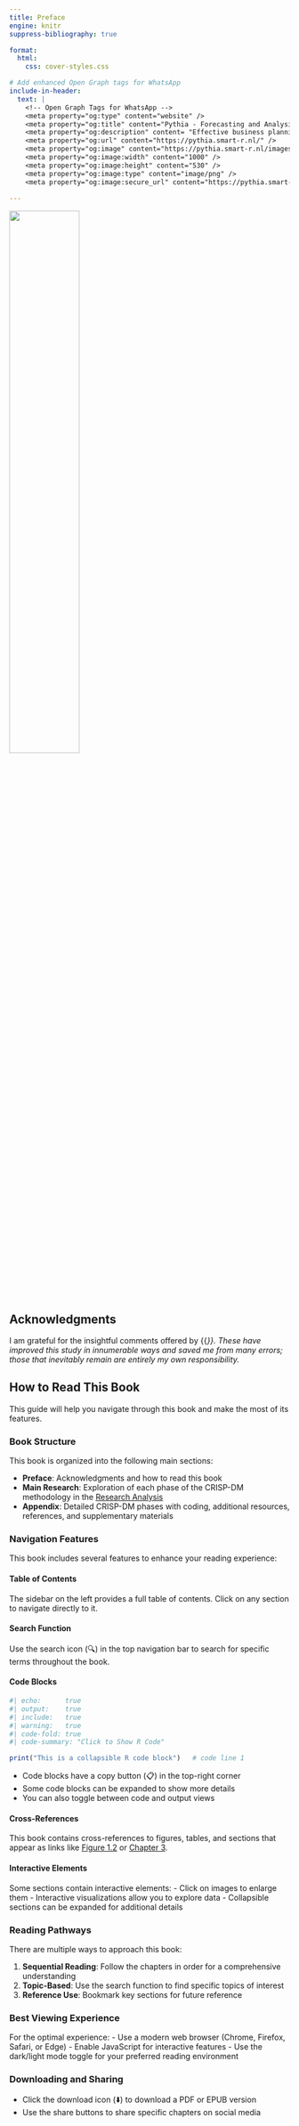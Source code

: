 ```yaml
---
title: Preface
engine: knitr
suppress-bibliography: true

format:
  html:
    css: cover-styles.css

# Add enhanced Open Graph tags for WhatsApp
include-in-header:
  text: |
    <!-- Open Graph Tags for WhatsApp -->
    <meta property="og:type" content="website" />
    <meta property="og:title" content="Pythia - Forecasting and Analysis" />
    <meta property="og:description" content= "Effective business planning relies heavily on consistent and accurate forecasts across various levels of aggregation, granularity, and time horizons.." />
    <meta property="og:url" content="https://pythia.smart-r.nl/" />
    <meta property="og:image" content="https://pythia.smart-r.nl/images/pythia_logo_cover.png" />
    <meta property="og:image:width" content="1000" />
    <meta property="og:image:height" content="530" />
    <meta property="og:image:type" content="image/png" />
    <meta property="og:image:secure_url" content="https://pythia.smart-r.nl/images/pythia_logo_cover.png" />        
        
---
```


::: {.cover-container}
![](images/pythia_logo_cover.png){width=50% fig-align="center" .cover-image}
:::


## Acknowledgments {.appendix .unnumbered}

I am grateful for the insightful comments offered by {{<var mentor >}}. These have improved this study in innumerable ways and saved me from many errors; those that inevitably remain are entirely my own responsibility.

## How to Read This Book

This guide will help you navigate through this book and make the most of its features.

### Book Structure

This book is organized into the following main sections:

- **Preface**: Acknowledgments and how to read this book
- **Main Research**: Exploration of each phase of the CRISP-DM methodology in the [Research Analysis](nb/00_pythias_advice_rev.html) 
- **Appendix**: Detailed CRISP-DM phases with coding, additional resources, references, and supplementary materials

### Navigation Features

This book includes several features to enhance your reading experience:

#### Table of Contents
The sidebar on the left provides a full table of contents. Click on any section to navigate directly to it.

#### Search Function
Use the search icon (🔍) in the top navigation bar to search for specific terms throughout the book.

#### Code Blocks

```r
#| echo:      true
#| output:    true
#| include:   true
#| warning:   true
#| code-fold: true
#| code-summary: "Click to Show R Code"

print("This is a collapsible R code block")   # code line 1

```


- Code blocks have a copy button (📋) in the top-right corner
- Some code blocks can be expanded to show more details
- You can also toggle between code and output views

#### Cross-References
This book contains cross-references to figures, tables, and sections that appear as links like [Figure 1.2](#) or [Chapter 3](#).

#### Interactive Elements
Some sections contain interactive elements:
- Click on images to enlarge them
- Interactive visualizations allow you to explore data
- Collapsible sections can be expanded for additional details

### Reading Pathways

There are multiple ways to approach this book:

1. **Sequential Reading**: Follow the chapters in order for a comprehensive understanding
2. **Topic-Based**: Use the search function to find specific topics of interest
3. **Reference Use**: Bookmark key sections for future reference

### Best Viewing Experience

For the optimal experience:
- Use a modern web browser (Chrome, Firefox, Safari, or Edge)
- Enable JavaScript for interactive features
- Use the dark/light mode toggle for your preferred reading environment

### Downloading and Sharing

- Click the download icon (⬇️) to download a PDF or EPUB version
- Use the share buttons to share specific chapters on social media